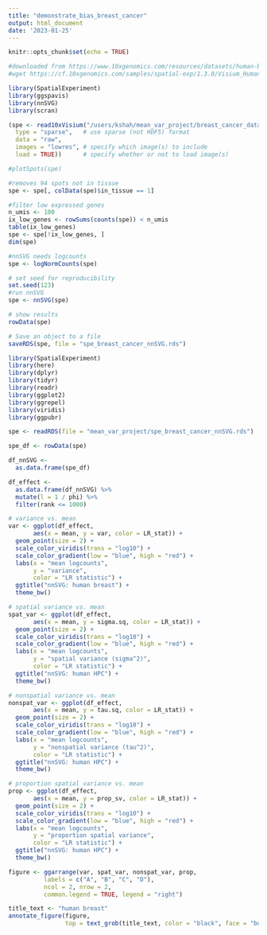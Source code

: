 ```yaml
---
title: "demonstrate_bias_breast_cancer"
output: html_document
date: '2023-01-25'
---
```


```r
knitr::opts_chunk$set(echo = TRUE)
```

```r

#downloaded from https://www.10xgenomics.com/resources/datasets/human-breast-cancer-visium-fresh-frozen-whole-transcriptome-1-standard
#wget https://cf.10xgenomics.com/samples/spatial-exp/1.3.0/Visium_Human_Breast_Cancer/Visium_Human_Breast_Cancer_raw_feature_bc_matrix.tar.gz

library(SpatialExperiment)
library(ggspavis)
library(nnSVG)
library(scran)

(spe <- read10xVisium("/users/kshah/mean_var_project/breast_cancer_data/outs",
  type = "sparse",   # use sparse (not HDF5) format
  data = "raw",     
  images = "lowres", # specify which image(s) to include
  load = TRUE))      # specify whether or not to load image(s)

#plotSpots(spe)

#removes 94 spots not in tissue
spe <- spe[, colData(spe)$in_tissue == 1]

#filter low expressed genes
n_umis <- 100
ix_low_genes <- rowSums(counts(spe)) < n_umis
table(ix_low_genes)
spe <- spe[!ix_low_genes, ]
dim(spe)

#nnSVG needs logcounts
spe <- logNormCounts(spe)

# set seed for reproducibility
set.seed(123)
#run nnSVG
spe <- nnSVG(spe)

# show results
rowData(spe)

# Save an object to a file
saveRDS(spe, file = "spe_breast_cancer_nnSVG.rds")

```


```r

library(SpatialExperiment)
library(here)
library(dplyr)
library(tidyr)
library(readr)
library(ggplot2)
library(ggrepel)
library(viridis)
library(ggpubr)

spe <- readRDS(file = "mean_var_project/spe_breast_cancer_nnSVG.rds")

spe_df <- rowData(spe)

df_nnSVG <- 
  as.data.frame(spe_df)

df_effect <- 
  as.data.frame(df_nnSVG) %>% 
  mutate(l = 1 / phi) %>% 
  filter(rank <= 1000)

# variance vs. mean
var <- ggplot(df_effect, 
       aes(x = mean, y = var, color = LR_stat)) + 
  geom_point(size = 2) + 
  scale_color_viridis(trans = "log10") +
  scale_color_gradient(low = "blue", high = "red") +
  labs(x = "mean logcounts", 
       y = "variance", 
       color = "LR statistic") + 
  ggtitle("nnSVG: human breast") + 
  theme_bw()

# spatial variance vs. mean
spat_var <- ggplot(df_effect, 
       aes(x = mean, y = sigma.sq, color = LR_stat)) + 
  geom_point(size = 2) + 
  scale_color_viridis(trans = "log10") + 
  scale_color_gradient(low = "blue", high = "red") +
  labs(x = "mean logcounts", 
       y = "spatial variance (sigma^2)", 
       color = "LR statistic") + 
  ggtitle("nnSVG: human HPC") + 
  theme_bw()

# nonspatial variance vs. mean
nonspat_var <- ggplot(df_effect, 
       aes(x = mean, y = tau.sq, color = LR_stat)) + 
  geom_point(size = 2) + 
  scale_color_viridis(trans = "log10") + 
  scale_color_gradient(low = "blue", high = "red") +
  labs(x = "mean logcounts", 
       y = "nonspatial variance (tau^2)", 
       color = "LR statistic") + 
  ggtitle("nnSVG: human HPC") + 
  theme_bw()

# proportion spatial variance vs. mean
prop <- ggplot(df_effect, 
       aes(x = mean, y = prop_sv, color = LR_stat)) + 
  geom_point(size = 2) + 
  scale_color_viridis(trans = "log10") + 
  scale_color_gradient(low = "blue", high = "red") +
  labs(x = "mean logcounts", 
       y = "proportion spatial variance", 
       color = "LR statistic") + 
  ggtitle("nnSVG: human HPC") + 
  theme_bw()

figure <- ggarrange(var, spat_var, nonspat_var, prop,
          labels = c("A", "B", "C", "D"),
          ncol = 2, nrow = 2,
          common.legend = TRUE, legend = "right")

title_text <- "human breast"
annotate_figure(figure, 
                top = text_grob(title_text, color = "black", face = "bold", size = 14))

```




